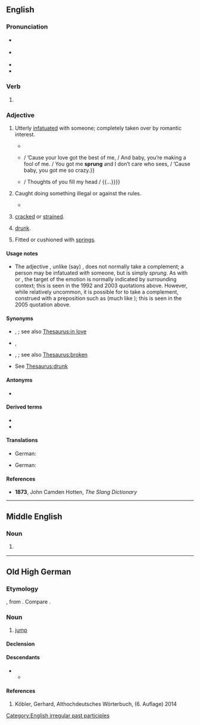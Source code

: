 {{also|Sprung|šprung}}
==English==

===Pronunciation===
* {{a|UK}} {{IPA|en|/ˈspɹʌŋ/}}
* {{a|US}} {{IPA|en|/ˈspɹʌŋ/}}
* {{audio|en|en-au-sprung.ogg|Audio (AU)}}
* {{rhymes|en|ʌŋ|s=1}}

===Verb===
{{head|en|verb form}}

# {{en-past of|spring}}

===Adjective===
{{en-adj}}

# {{lb|en|slang|African American Vernacular English}} Utterly [[infatuated]] with someone; completely taken over by romantic interest.
#* {{quote-song|en|year=1992|composer=[[w:Sir Mix-a-Lot|Sir Mix-a-Lot]]|title=[[w:Baby Got Back|Baby Got Back]]|album=[[w:Mack Daddy|Mack Daddy]]|passage=I like big butts and I cannot lie. / You other brothers can’t deny / that when a girl walks in / with a itty bitty waist / and a round thing in your face you get '''sprung'''.}}
#* {{quote-song|en|year=2003|composer=[[w:Beyoncé Knowles|Beyoncé Knowles]] et al.|title=[[w:Crazy in Love (Beyoncé Knowles song)|Crazy In Love]]|album=[[w:Dangerously in Love|Dangerously in Love]]|passage={{...}} / ’Cause your love got the best of me, / And baby, you’re making a fool of me. / You got me '''sprung''' and I don’t care who sees, / ’Cause baby, you got me so crazy.}}
#* {{quote-song|en|year=2005|composer=[[w:Mariah Carey|Mariah Carey]] et al.|title=Sprung|album=[[w:The Emancipation of Mimi|The Emancipation of Mimi]]|note=bonus track in some editions|passage=’Cause I’m '''sprung''' over you / And ain’t nothin’ I can do / {{...}} / Thoughts of you fill my head / {{...}}}}
# {{lb|en|Australian|slang}} Caught doing something illegal or against the rules.
#* {{quote-book|en|author=Gabrielle Carey and Kathy Lette|title=Puberty Blues|year=1979|page=46|passage=`'''Sprung'''!' cried Jeff Basin, the local dubbo.}}
# {{lb|en|obsolete|nautical|of a [[spar]]}} [[crack]]ed or [[strain]]ed.
# {{lb|en|slang|dated}} [[drunk]].
# Fitted or cushioned with [[spring]]s.
#: {{ux|en|a '''sprung''' mattress}}
#: {{ux|en|the '''sprung''' weight of a vehicle}}

====Usage notes====
* The adjective {{m|en||sprung}}, unlike (say) {{m|en||infatuated}}, does not normally take a complement; a person may be infatuated ''with'' someone, but is simply ''sprung''. As with {{m|en|crazy}} or {{m|en|gaga}}, the target of the emotion is normally indicated by surrounding context; this is seen in the 1992 and 2003 quotations above. However, while relatively uncommon, it is possible for {{m|en||sprung}} to take a complement, construed with a preposition such as {{m|en|over}} (much like {{m|en||gaga}}); this is seen in the 2005 quotation above.

====Synonyms====
* {{sense|infatuated}} {{l|en|smitten}}, {{l|en|taken}}; see also [[Thesaurus:in love]]
* {{sense|caught doing something illegal}} {{l|en|caught with a hand in the cookie jar}}, {{l|en|red-handed}}
* {{sense|cracked or strained}} {{l|en|crazed}}, {{l|en|splintered}}; see also [[Thesaurus:broken]]
* {{sense|drunk}} See [[Thesaurus:drunk]]

====Antonyms====
* {{l|en|unsprung}}

====Derived terms====
* {{l|en|coil-sprung}}
* {{l|en|leaf-sprung}}

====Translations====
{{trans-top|Utterly infatuated with someone}}
* German: {{t|de|hoffnungslos verknallt}}
{{trans-bottom}}

{{trans-top|Caught doing something against the rules}}
* German: {{t+|de|erwischt}}
{{trans-bottom}}

====References====
* {{sense|drunk}} '''1873''', John Camden Hotten, ''The Slang Dictionary''

[[Category:English irregular past participles]]

----

==Middle English==

===Noun===
{{head|enm|noun}}

# {{tlb|enm|Early ME|West Midland ME}} {{alt form|enm|spryng}}

----

==Old High German==

===Etymology===
{{inh+|goh|gmw-pro|*sprungi}}, from {{inh|goh|gem-pro|*sprungiz}}. Compare {{cog|nl|sprong}}.

===Noun===
{{goh-noun|m}}

# [[jump]]

====Declension====
{{goh-decl-noun-a-m|sprung}}

====Descendants====
* {{desc|gmh|sprung}}
** {{desc|de|Sprung}}

====References====
# Köbler, Gerhard, Althochdeutsches Wörterbuch, (6. Auflage) 2014